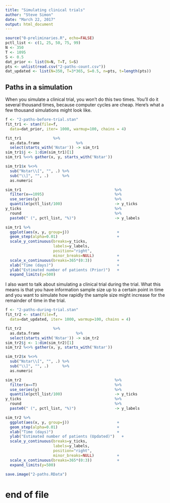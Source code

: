 ```yaml
---
title: "Simulating clinical trials"
author: "Steve Simon"
date: "March 22, 2017"
output: html_document
---
```


```r
source("0-preliminaries.R", echo=FALSE)
pctl_list <- c(1, 25, 50, 75, 99)
N <- 350
T <- 1095
S <- 0.5
dat_prior <- list(N=N, T=T, S=S)
pts <- unlist(read.csv("2-paths-count.csv"))
dat_updated <- list(N=350, T=3*365, S=0.5, n=pts, t=length(pts))
```

## Paths in a simulation

When you simulate a clinical trial, you won't do this two times. You'll do it several thousand times, because computer cycles are cheap. Here's what a few thousand simulations might look like.

```r
f <- "2-paths-before-trial.stan"
fit_tr1 <- stan(file=f,
  data=dat_prior, iter= 1000, warmup=100, chains = 4)

fit_tr1              %>%
  as.data.frame                %>%
  select(starts_with('Nstar')) -> sim_tr1
sim_tr1$j <- 1:dim(sim_tr1)[1]
sim_tr1 %<>% gather(x, y, starts_with('Nstar'))

sim_tr1$x %<>%
  sub("Nstar\\[", "", .) %>%
  sub("\\]", "", .)      %>%
  as.numeric

sim_tr1                                         %>%
  filter(x==1095)                               %>%
  use_series(y)                                 %>%
  quantile(pctl_list/100)                       -> y_ticks
y_ticks                                         %>%
  round                                         %>%
  paste0(" (", pctl_list, "%)")                 -> y_labels

sim_tr1 %>%
  ggplot(aes(x, y, group=j))                     +
  geom_step(alpha=0.01)                          +
  scale_y_continuous(breaks=y_ticks,
                     labels=y_labels,
                     position="right",
                     minor_breaks=NULL)          +
  scale_x_continuous(breaks=365*(0:3))           +
  xlab("Time (days)")                            +
  ylab("Estimated number of patients (Prior)")   +
  expand_limits(y=500)
```

I also want to talk about simulating a clinical trial during the trial. What this means is that you have information sample size up to a certain point in time and you want to simulate how rapidly the sample size might increase for the remainder of time in the trial.

```r
f <- "2-paths-during-trial.stan"
fit_tr2 <- stan(file=f,
  data=dat_updated, iter= 1000, warmup=100, chains = 4)

fit_tr2              %>%
  as.data.frame                %>%
  select(starts_with('Nstar')) -> sim_tr2
sim_tr2$j <- 1:dim(sim_tr2)[1]
sim_tr2 %<>% gather(x, y, starts_with('Nstar'))

sim_tr2$x %<>%
  sub("Nstar\\[", "", .) %>%
  sub("\\]", "", .)      %>%
  as.numeric

sim_tr2                                         %>%
  filter(x==T)                                  %>%
  use_series(y)                                 %>%
  quantile(pctl_list/100)                       -> y_ticks
y_ticks                                         %>%
  round                                         %>%
  paste0(" (", pctl_list, "%)")                 -> y_labels

sim_tr2 %>%
  ggplot(aes(x, y, group=j))                     +
  geom_step(alpha=0.01)                          +
  xlab("Time (days)")                            +
  ylab("Estimated number of patients (Updated)")   +
  scale_y_continuous(breaks=y_ticks,
                     labels=y_labels,
                     position="right",
                     minor_breaks=NULL)          +
  scale_x_continuous(breaks=365*(0:3))           +
  expand_limits(y=500)                           

```

```r
save.image("2-paths.RData")
```

# end of file